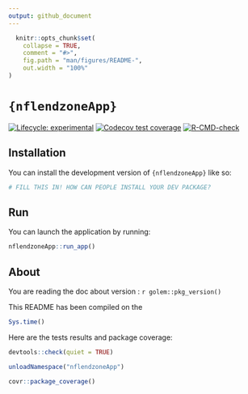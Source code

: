 ```yaml
---
output: github_document
---
```


<!-- README.md is generated from README.Rmd. Please edit that file -->

```r
  knitr::opts_chunk$set(
    collapse = TRUE,
    comment = "#>",
    fig.path = "man/figures/README-",
    out.width = "100%"
)
```

# `{nflendzoneApp}`

<!-- badges: start -->
[![Lifecycle: experimental](https://img.shields.io/badge/lifecycle-experimental-orange.svg)](https://lifecycle.r-lib.org/articles/stages.html#experimental)
[![Codecov test coverage](https://codecov.io/gh/TylerPollard410/nflendzoneApp/graph/badge.svg)](https://app.codecov.io/gh/TylerPollard410/nflendzoneApp?branch=main)
[![R-CMD-check](https://github.com/TylerPollard410/nflendzoneApp/actions/workflows/R-CMD-check.yaml/badge.svg)](https://github.com/TylerPollard410/nflendzoneApp/actions/workflows/R-CMD-check.yaml)
<!-- badges: end -->

## Installation

You can install the development version of `{nflendzoneApp}` like so:

```r
# FILL THIS IN! HOW CAN PEOPLE INSTALL YOUR DEV PACKAGE?
```

## Run

You can launch the application by running:

```r
nflendzoneApp::run_app()
```

## About

You are reading the doc about version : `r golem::pkg_version()`

This README has been compiled on the

```r
Sys.time()
```

Here are the tests results and package coverage:

```r
devtools::check(quiet = TRUE)
```

```r
unloadNamespace("nflendzoneApp")
```

```r
covr::package_coverage()
```
